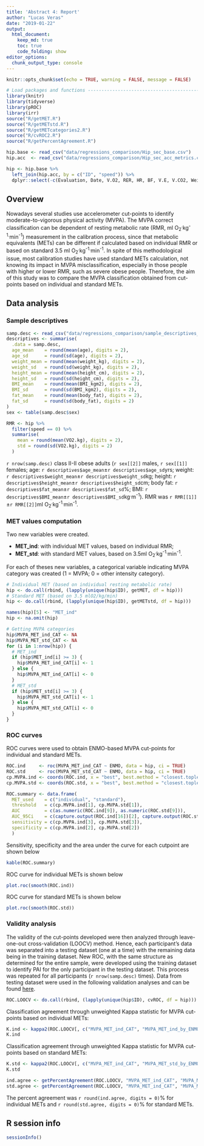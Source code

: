 ```yaml
---
title: 'Abstract 4: Report'
author: "Lucas Veras"
date: "2019-01-22"
output: 
  html_document:
    keep_md: true
    toc: true
    code_folding: show
editor_options: 
  chunk_output_type: console
---
```


```r
knitr::opts_chunk$set(echo = TRUE, warning = FALSE, message = FALSE)
```

```r
# Load packages and functions ---------------------------------------------
library(knitr)
library(tidyverse)
library(pROC)
library(irr)
source("R/getMET.R")
source("R/getMETstd.R")
source("R/getMETcategories2.R")
source("R/cvROC2.R")
source("R/getPercentAgreement.R")

hip.base <- read_csv("data/regressions_comparison/Hip_sec_base.csv")
hip.acc  <- read_csv("data/regressions_comparison/Hip_sec_acc_metrics.csv")

hip <- hip.base %>% 
  left_join(hip.acc, by = c("ID", "speed")) %>% 
  dplyr::select(-c(Evaluation, Date, V.O2, RER, HR, BF, V.E, V.CO2, Weight, BMI, Age, Sex, MAD))
```

## Overview

Nowadays several studies use accelerometer cut-points to identify moderate-to-vigorous physical activity (MVPA). The MVPA correct classification can be dependent of resting metabolic rate (RMR, ml O~2~^.^kg^-1.^min^-1^) measurement in the calibration process, since that metabolic equivalents (METs) can be different if calculated based on individual RMR or based on standard 3.5 ml O~2~^.^kg^-1.^min^-1^. In spite of this methodological issue, most calibration studies have used standard METs calculation, not knowing its impact in MVPA misclassification, especially in those people with higher or lower RMR, such as severe obese people. Therefore, the aim of this study was to compare the MVPA classification obtained from cut-points based on individual and standard METs.

## Data analysis

### Sample descriptives
```r
samp.desc <- read_csv("data/regressions_comparison/sample_descriptives_data.csv")
descriptives <- summarise(
  .data = samp.desc,
  age_mean    = round(mean(age), digits = 2),
  age_sd      = round(sd(age), digits = 2),
  weight_mean = round(mean(weight_kg), digits = 2),
  weight_sd   = round(sd(weight_kg), digits = 2),
  height_mean = round(mean(height_cm), digits = 2),
  height_sd   = round(sd(height_cm), digits = 2),
  BMI_mean    = round(mean(BMI_kgm2), digits = 2),
  BMI_sd      = round(sd(BMI_kgm2), digits = 2),
  fat_mean    = round(mean(body_fat), digits = 2),
  fat_sd      = round(sd(body_fat), digits = 2)
)
sex <- table(samp.desc$sex)

RMR <- hip %>% 
  filter(speed == 0) %>% 
  summarise(
    mean = round(mean(VO2.kg), digits = 2), 
    std = round(sd(VO2.kg), digits = 2)
  )
```

`r nrow(samp.desc)` class II-II obese adults (`r sex[[2]]` males, `r sex[[1]]` females; age: `r descriptives$age_mean`±`r descriptives$age_sd`yrs; weight: `r descriptives$weight_mean`±`r descriptives$weight_sd`kg; height: `r descriptives$height_mean`±`r descriptives$height_sd`cm; body fat: `r descriptives$fat_mean`±`r descriptives$fat_sd`%; BMI: `r descriptives$BMI_mean`±`r descriptives$BMI_sd`kg^.^m^-1^). RMR was `r RMR[[1]]`±`r RMR[[2]]`ml O~2~^.^kg^-1.^min^-1^.

### MET values computation

Two new variables were created.

- **MET_ind**: with individual MET values, based on individual RMR;
- **MET_std**: with standard MET values, based on 3.5ml O~2~^.^kg^-1.^min^-1^.

For each of theses new variables, a categorical variable indicating MVPA category was created (1 = MVPA; 0 = other intensity category). 

```r
# Individual MET (based on individual resting metabolic rate)
hip <- do.call(rbind, (lapply(unique(hip$ID), getMET, df = hip)))
# Standard MET (based on 3.5 mlO2/kg/min)
hip <- do.call(rbind, (lapply(unique(hip$ID), getMETstd, df = hip)))

names(hip)[5] <- "MET_ind"
hip <- na.omit(hip)

# Getting MVPA categories
hip$MVPA_MET_ind_CAT <- NA
hip$MVPA_MET_std_CAT <- NA
for (i in 1:nrow(hip)) {
  # MET_ind
  if (hip$MET_ind[i] >= 3) {
    hip$MVPA_MET_ind_CAT[i] <- 1
  } else {
    hip$MVPA_MET_ind_CAT[i] <- 0
  }
  # MET_std
  if (hip$MET_std[i] >= 3) {
    hip$MVPA_MET_std_CAT[i] <- 1
  } else {
    hip$MVPA_MET_std_CAT[i] <- 0
  }
}
```

### ROC curves

ROC curves were used to obtain ENMO-based MVPA cut-points for individual and standard METs.

```r
ROC.ind     <- roc(MVPA_MET_ind_CAT ~ ENMO, data = hip, ci = TRUE) 
ROC.std     <- roc(MVPA_MET_std_CAT ~ ENMO, data = hip, ci = TRUE) 
cp.MVPA.ind <- coords(ROC.ind, x = "best", best.method = "closest.topleft")
cp.MVPA.std <- coords(ROC.std, x = "best", best.method = "closest.topleft")

ROC.summary <- data.frame(
  MET_used    = c("individual", "standard"),
  threshold   = c(cp.MVPA.ind[1], cp.MVPA.std[1]),
  AUC         = c(as.numeric(ROC.ind[9]), as.numeric(ROC.std[9])),
  AUC_95Ci    = c(capture.output(ROC.ind[16])[2], capture.output(ROC.std[16])[2]),
  sensitivity = c(cp.MVPA.ind[3], cp.MVPA.std[3]),
  specificity = c(cp.MVPA.ind[2], cp.MVPA.std[2])
  )
```

Sensitivity, specificity and the area under the curve for each cutpoint are shown below

```r
kable(ROC.summary)
```


ROC curve for individual METs is shown below

```r
plot.roc(smooth(ROC.ind))
```

ROC curve for standard METs is shown below

```r
plot.roc(smooth(ROC.std))
```


### Validity analysis

The validity of the cut-points developed were then analyzed through leave-one-out cross-validation (LOOCV) method. Hence, each participant’s data was separated into a testing dataset (one at a time) with the remaining data being in the training dataset. New ROC, with the same structure as determined for the entire sample, were developed using the training dataset to identify PAI for the only participant in the testing dataset. This process was repeated for all participants (`r nrow(samp.desc)` times). Data from testing dataset were used in the following validation analyses and can be found [here](https://www.dropbox.com/s/6lbawbw8535laer/abstract5_ROC_LOOCV.csv?dl=0).

```r
ROC.LOOCV <- do.call(rbind, (lapply(unique(hip$ID), cvROC, df = hip)))
```

Classification agreement through unweighted Kappa statistic for MVPA cut-points based on individual METs:
```r
K.ind <- kappa2(ROC.LOOCV[, c("MVPA_MET_ind_CAT", "MVPA_MET_ind_by_ENMO_CAT")])
K.ind
```

Classification agreement through unweighted Kappa statistic for MVPA cut-points based on standard METs:
```r
K.std <- kappa2(ROC.LOOCV[, c("MVPA_MET_ind_CAT", "MVPA_MET_std_by_ENMO_CAT")])
K.std
```

```r
ind.agree <- getPercentAgreement(ROC.LOOCV, "MVPA_MET_ind_CAT", "MVPA_MET_ind_by_ENMO_CAT")
std.agree <- getPercentAgreement(ROC.LOOCV, "MVPA_MET_ind_CAT", "MVPA_MET_std_by_ENMO_CAT")
```
The percent agreement was `r round(ind.agree, digits = 0)`% for individual METs and `r round(std.agree, digits = 0)`% for standard METs.

## R session info

```r
sessionInfo()
```